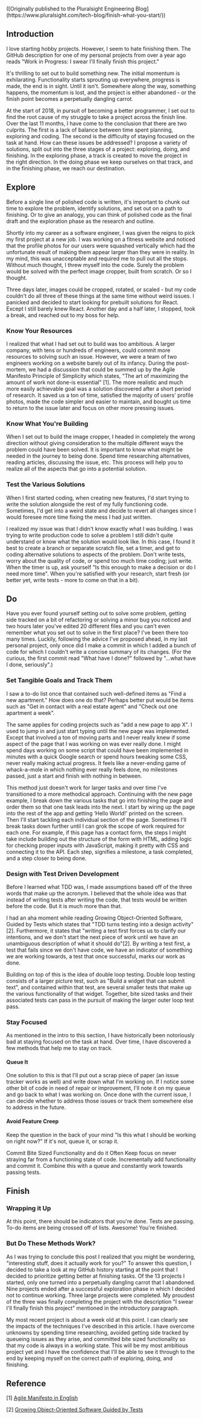

<p><Weak>([Originally published to the Pluralsight Engineering Blog](https://www.pluralsight.com/tech-blog/finish-what-you-start/))</Weak></p>

## Introduction

I love starting hobby projects. However, I seem to hate finishing them. The GitHub description for one of my personal projects from over a year ago reads "Work in Progress: I swear I'll finally finish this project."

It's thrilling to set out to build something new. The initial momentum is exhilarating. Functionality starts sprouting up everywhere, progress is made, the end is in sight. Until it isn't. Somewhere along the way, something happens, the momentum is lost, and the project is either abandoned - or the finish point becomes a perpetually dangling carrot.

At the start of 2018, in pursuit of becoming a better programmer, I set out to find the root cause of my struggle to take a project across the finish line. Over the last 11 months, I have come to the conclusion that there are two culprits. The first is a lack of balance between time spent planning, exploring and coding. The second is the difficulty of staying focused on the task at hand. How can these issues be addressed? I propose a variety of solutions, split out into the three stages of a project: exploring, doing, and finishing. In the exploring phase, a track is created to move the project in the right direction. In the doing phase we keep ourselves on that track, and in the finishing phase, we reach our destination.

## Explore

Before a single line of polished code is written, it's important to chunk out time to explore the problem, identify solutions, and set out on a path to finishing. Or to give an analogy, you can think of polished code as the final draft and the exploration phase as the research and outline.

Shortly into my career as a software engineer, I was given the reigns to pick my first project at a new job. I was working on a fitness website and noticed that the profile photos for our users were squashed vertically which had the unfortunate result of making them appear larger than they were in reality. In my mind, this was unacceptable and required me to pull out all the stops. Without much thought, I threw myself into the code. Surely the problem would be solved with the perfect image cropper, built from scratch. Or so I thought.

Three days later, images could be cropped, rotated, or scaled - but my code couldn't do all three of these things at the same time without weird issues. I panicked and decided to start looking for prebuilt solutions for React. Except I still barely knew React. Another day and a half later, I stopped, took a break, and reached out to my boss for help.

### Know Your Resources

I realized that what I had set out to build was too ambitious. A larger company, with tens or hundreds of engineers, could commit more resources to solving such an issue. However, we were a team of two engineers working on a website barely out of its infancy. During the post-mortem, we had a discussion that could be summed up by the Agile Manifesto Principle of Simplicity which states, "The art of maximizing the amount of work not done-is essential" [1]. The more realistic and much more easily achievable goal was a solution discovered after a short period of research. It saved us a ton of time, satisfied the majority of users' profile photos, made the code simpler and easier to maintain, and bought us time to return to the issue later and focus on other more pressing issues.

### Know What You're Building

When I set out to build the image cropper, I headed in completely the wrong direction without giving consideration to the multiple different ways the problem could have been solved. It is important to know what might be needed in the journey to being done. Spend time researching alternatives, reading articles, discussing the issue, etc. This process will help you to realize all of the aspects that go into a potential solution.

### Test the Various Solutions

When I first started coding, when creating new features, I'd start trying to write the solution alongside the rest of my fully functioning code. Sometimes, I'd get into a weird state and decide to revert all changes since I would foresee more time fixing the mess I had just written.

I realized my issue was that I didn't know exactly what I was building. I was trying to write production code to solve a problem I still didn't quite understand or know what the solution would look like. In this case, I found it best to create a branch or separate scratch file, set a timer, and get to coding alternative solutions to aspects of the problem. Don't write tests, worry about the quality of code, or spend too much time coding; just write. When the timer is up, ask yourself "Is this enough to make a decision or do I need more time". When you're satisfied with your research, start fresh (or better yet, write tests - more to come on that in a bit).

## Do

Have you ever found yourself setting out to solve some problem, getting side tracked on a bit of refactoring or solving a minor bug you noticed and two hours later you've edited 20 different files and you can't even remember what you set out to solve in the first place? I've been there too many times. Luckily, following the advice I've proposed ahead, in my last personal project, only once did I make a commit in which I added a bunch of code for which I couldn't write a concise summary of its changes. (For the curious, the first commit read "What have I done?" followed by "…what have I done, seriously".)

### Set Tangible Goals and Track Them

I saw a to-do list once that contained such well-defined items as "Find a new apartment." How does one do that? Perhaps better put would be items such as "Get in contact with a real estate agent" and "Check out one apartment a week".

The same applies for coding projects such as "add a new page to app X". I used to jump in and just start typing until the new page was implemented. Except that involved a ton of moving parts and I never really knew if some aspect of the page that I was working on was ever really done. I might spend days working on some script that could have been implemented in minutes with a quick Google search or spend hours tweaking some CSS, never really making actual progress. It feels like a never-ending game of whack-a-mole in which nothing ever really feels done, no milestones passed, just a start and finish with nothing in between.

This method just doesn't work for larger tasks and over time I've transitioned to a more methodical approach. Continuing with the new page example, I break down the various tasks that go into finishing the page and order them so that one task leads into the next. I start by wiring up the page into the rest of the app and getting ‘Hello World!' printed on the screen. Then I'll start tackling each individual section of the page. Sometimes I'll break tasks down further until I can grok the scope of work required for each one. For example, if this page has a contact form, the steps I might take include building out the structure of the form with HTML, adding logic for checking proper inputs with JavaScript, making it pretty with CSS and connecting it to the API. Each step, signifies a milestone, a task completed, and a step closer to being done.

### Design with Test Driven Development

Before I learned what TDD was, I made assumptions based off of the three words that make up the acronym. I believed that the whole idea was that instead of writing tests after writing the code, that tests would be written before the code. But it is much more than that.

I had an aha moment while reading Growing Object-Oriented Software, Guided by Tests which states that "TDD turns testing into a design activity"[2]. Furthermore, it states that "writing a test first forces us to clarify our intentions, and we don't start the next piece of work until we have an unambiguous description of what it should do"[2]. By writing a test first, a test that fails since we don't have code, we have an indicator of something we are working towards, a test that once successful, marks our work as done.

Building on top of this is the idea of double loop testing. Double loop testing consists of a larger picture test, such as "Build a widget that can submit text", and contained within that test, are several smaller tests that make up the various functionality of that widget. Together, bite sized tasks and their associated tests can pass in the pursuit of making the larger outer loop test pass.

### Stay Focused

As mentioned in the intro to this section, I have historically been notoriously bad at staying focused on the task at hand. Over time, I have discovered a few methods that help me to stay on track.

#### Queue It

One solution to this is that I'll put out a scrap piece of paper (an issue tracker works as well) and write down what I'm working on. If I notice some other bit of code in need of repair or improvement, I'll note it on my queue and go back to what I was working on. Once done with the current issue, I can decide whether to address those issues or track them somewhere else to address in the future.

#### Avoid Feature Creep

Keep the question in the back of your mind "Is this what I should be working on right now?" If it's not, queue it, or scrap it.

Commit Bite Sized Functionality and do it Often
Keep focus on never straying far from a functioning state of code. Incrementally add functionality and commit it. Combine this with a queue and constantly work towards passing tests.

## Finish

### Wrapping it Up

At this point, there should be indicators that you're done. Tests are passing. To-do items are being crossed off of lists. Awesome! You're finished.

### But Do These Methods Work?

As I was trying to conclude this post I realized that you might be wondering, "interesting stuff, does it actually work for you?" To answer this question, I decided to take a look at my GitHub history starting at the point that I decided to prioritize getting better at finishing tasks. Of the 13 projects I started, only one turned into a perpetually dangling carrot that I abandoned. Nine projects ended after a successful exploration phase in which I decided not to continue working. Three large projects were completed. My proudest of the three was finally completing the project with the description "I swear I'll finally finish this project" mentioned in the introductory paragraph.

My most recent project is about a week old at this point. I can clearly see the impacts of the techniques I've described in this article. I have overcome unknowns by spending time researching, avoided getting side tracked by queueing issues as they arise, and committed bite sized functionality so that my code is always in a working state. This will be my most ambitious project yet and I have the confidence that I'll be able to see it through to the end by keeping myself on the correct path of exploring, doing, and finishing.

## Reference
[1] [Agile Manifesto in English](http://agilemanifesto.org/iso/en/principles.html)

[2] [Growing Object-Oriented Software Guided by Tests](http://www.growing-object-oriented-software.com/)
